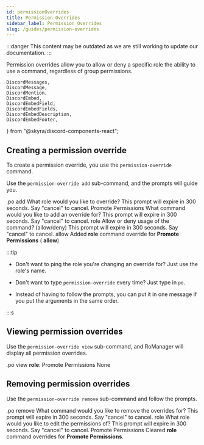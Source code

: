 ```yaml
---
id: permissionOverrides
title: Permission Overrides
sidebar_label: Permission Overrides
slug: /guides/permission-overrides
---
```


:::danger
This content may be outdated as we are still working to update our documentation.
:::

Permission overrides allow you to allow or deny a specific role the ability to use a command, regardless of group permissions.

	DiscordMessages,
	DiscordMessage,
	DiscordMention,
	DiscordEmbed,
	DiscordEmbedField,
	DiscordEmbedFields,
	DiscordEmbedDescription,
	DiscordEmbedFooter,
} from "@skyra/discord-components-react";

## Creating a permission override

To create a permission override, you use the `permission-override` command.

Use the `permission-override add` sub-command, and the prompts will guide you.

<DiscordMessages>
	<DiscordMessage>.po add</DiscordMessage>
	<DiscordMessage profile="RoManager">
		<DiscordEmbed embedTitle="Prompt" slot="embeds" color="#3498db">
			<DiscordEmbedDescription slot="description">
				What role would you like to override?
			</DiscordEmbedDescription>
			<DiscordEmbedFooter slot="footer">
				This prompt will expire in 300 seconds. Say "cancel" to cancel.
			</DiscordEmbedFooter>
		</DiscordEmbed>
	</DiscordMessage>
	<DiscordMessage>
		<DiscordMention>Promote Permissions</DiscordMention>
	</DiscordMessage>
	<DiscordMessage profile="RoManager">
		<DiscordEmbed embedTitle="Prompt" slot="embeds" color="#3498db">
			<DiscordEmbedDescription slot="description">
				What command would you like to add an override for?
			</DiscordEmbedDescription>
			<DiscordEmbedFooter slot="footer">
				This prompt will expire in 300 seconds. Say "cancel" to cancel.
			</DiscordEmbedFooter>
		</DiscordEmbed>
	</DiscordMessage>
	<DiscordMessage>role</DiscordMessage>
	<DiscordMessage profile="RoManager">
		<DiscordEmbed embedTitle="Prompt" slot="embeds" color="#3498db">
			<DiscordEmbedDescription slot="description">
				Allow or deny usage of the command? (allow/deny)
			</DiscordEmbedDescription>
			<DiscordEmbedFooter slot="footer">
				This prompt will expire in 300 seconds. Say "cancel" to cancel.
			</DiscordEmbedFooter>
		</DiscordEmbed>
	</DiscordMessage>
	<DiscordMessage>allow</DiscordMessage>
	<DiscordMessage profile="RoManager">
		Added <b>role</b> command override for <b>Promote Permissions</b> (
		<b>allow</b>)
	</DiscordMessage>
</DiscordMessages>
<br />

:::tip

- Don't want to ping the role you're changing an override for? Just use the role's name.

- Don't want to type `permission-override` every time? Just type in `po`.

- Instead of having to follow the prompts, you can put it in one message if you put the arguments in the same order.

:::s

## Viewing permission overrides

Use the `permission-override view` sub-command, and RoManager will display all permission overrides.

<DiscordMessages>
	<DiscordMessage>.po view</DiscordMessage>
	<DiscordMessage profile="RoManager">
		<DiscordEmbed
			embedTitle="Group Permission Overrides"
			slot="embeds"
			color="#3498db"
		>
			<DiscordEmbedFields slot="fields">
				<DiscordEmbedField fieldTitle="Allow">
					<b>role</b>: <DiscordMention>Promote Permissions</DiscordMention>
				</DiscordEmbedField>
				<DiscordEmbedField fieldTitle="Deny">None</DiscordEmbedField>
			</DiscordEmbedFields>
		</DiscordEmbed>
	</DiscordMessage>
</DiscordMessages>
<br />

## Removing permission overrides

Use the `permission-override remove` sub-command and follow the prompts.

<DiscordMessages>
	<DiscordMessage>.po remove</DiscordMessage>
	<DiscordMessage profile="RoManager">
		<DiscordEmbed embedTitle="Prompt" slot="embeds" color="#3498db">
			<DiscordEmbedDescription slot="description">
				What command would you like to remove the overrides for?
			</DiscordEmbedDescription>
			<DiscordEmbedFooter slot="footer">
				This prompt will expire in 300 seconds. Say "cancel" to cancel.
			</DiscordEmbedFooter>
		</DiscordEmbed>
	</DiscordMessage>
	<DiscordMessage>role</DiscordMessage>
	<DiscordMessage profile="RoManager">
		<DiscordEmbed embedTitle="Prompt" slot="embeds" color="#3498db">
			<DiscordEmbedDescription slot="description">
				What role would you like to edit the permissions of?
			</DiscordEmbedDescription>
			<DiscordEmbedFooter slot="footer">
				This prompt will expire in 300 seconds. Say "cancel" to cancel.
			</DiscordEmbedFooter>
		</DiscordEmbed>
	</DiscordMessage>
	<DiscordMessage>
		<DiscordMention>Promote Permissions</DiscordMention>
	</DiscordMessage>
	<DiscordMessage profile="RoManager">
		Cleared <b>role</b> command overrides for <b>Promote Permissions</b>.
	</DiscordMessage>
</DiscordMessages>
<br />

